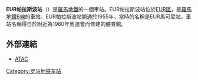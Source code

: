 {{Infobox station 
| name          = [[File:Logo_Metropolitane_Italia.svg|20px]] EUR Palasport
| type          = 
| style         = Rome Metro
| image         = EUR Palasport-Metropolitana di Roma.jpg
| image_caption = 
| address       = [[EUR區|EUR區]]
| coordinates   = {{Coord|41|49|48|N|12|28|00|E|type:railwaystation_region:IT-RM|display=inline,title}}
| line          = <!-- line information is detailed under "services" -->
| other         = 
| structure     = 地下
| platform      = 
| depth         = 
| levels        = 
| tracks        = 
| parking       = 
| bicycle       = 
| baggage_check = 
| opened        = 1955
| closed        =  
| rebuilt       = 
| electrified   = 
| ADA           = 
| code          = 
| owned         = 羅馬交通局
| zone          = 
| smartcardname =
| smartcardstatus =
| former        = 
| passengers    = 
| pass_year     = 
| pass_percent  = 
| pass_system   = 
| mpassengers   = 
| services      = 
| map_locator   = 
| web           = 
}}
'''EUR帕拉斯波站'''（{{lang-it|EUR Palasport}}）是[[羅馬地鐵|羅馬地鐵]]的一個車站。EUR帕拉斯波站位於[[EUR區|EUR區]]，是[[羅馬地鐵B線|羅馬地鐵B線]]的車站。EUR帕拉斯波站開通於1955年，當時的名稱是EUR馬可尼站。車站名稱得自於附近為1960年奧運會而修建的體育館。

==外部連結==
{{Commonscat-inline|Metropolitana di Roma linea B - EUR Palasport}}
*[http://www.atac.roma.it/index.asp?p=1&i=56&o=0&a=4&tpg=9&NUM=MBA&st=90030 ATAC]{{Wayback|url=http://www.atac.roma.it/index.asp?p=1&i=56&o=0&a=4&tpg=9&NUM=MBA&st=90030 |date=20120215064047 }}

[[Category:罗马地铁车站|Category:罗马地铁车站]]
{{羅馬地鐵B線}}
{{Italy-railstation-stub}}
{{Rome-metro-stub}}